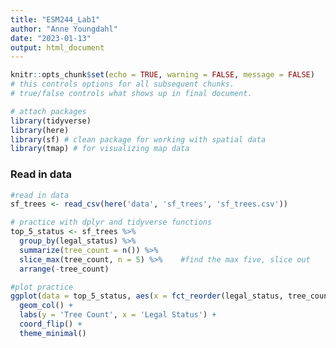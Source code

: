 ```yaml
---
title: "ESM244_Lab1"
author: "Anne Youngdahl"
date: "2023-01-13"
output: html_document
---
```


```r
knitr::opts_chunk$set(echo = TRUE, warning = FALSE, message = FALSE) 
# this controls options for all subsequent chunks.
# true/false controls what shows up in final document. 

# attach packages
library(tidyverse)
library(here)
library(sf) # clean package for working with spatial data
library(tmap) # for visualizing map data
```

### Read in data

```r

#read in data
sf_trees <- read_csv(here('data', 'sf_trees', 'sf_trees.csv'))

# practice with dplyr and tidyverse functions
top_5_status <- sf_trees %>% 
  group_by(legal_status) %>% 
  summarize(tree_count = n()) %>% 
  slice_max(tree_count, n = 5) %>%    #find the max five, slice out
  arrange(-tree_count)

#plot practice
ggplot(data = top_5_status, aes(x = fct_reorder(legal_status, tree_count), y = tree_count)) + 
  geom_col() + 
  labs(y = 'Tree Count', x = 'Legal Status') + 
  coord_flip() + 
  theme_minimal()


```


